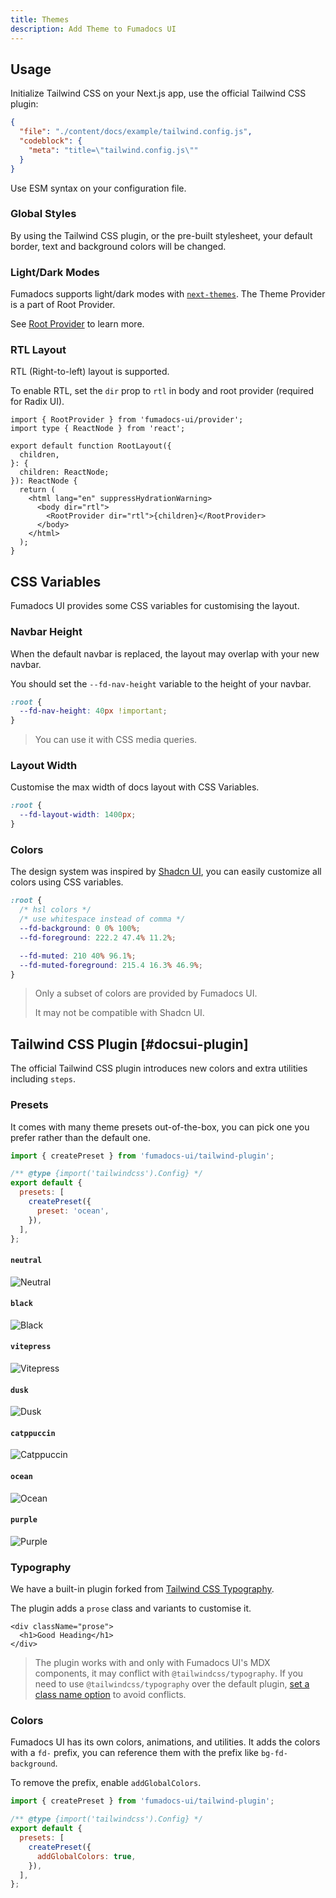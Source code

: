 ```yaml
---
title: Themes
description: Add Theme to Fumadocs UI
---
```



## Usage

Initialize Tailwind CSS on your Next.js app, use the official Tailwind CSS plugin:

```json doc-gen:file
{
  "file": "./content/docs/example/tailwind.config.js",
  "codeblock": {
    "meta": "title=\"tailwind.config.js\""
  }
}
```

<Callout type="warn" title="ESM-Only">
  Use ESM syntax on your configuration file.
</Callout>

### Global Styles

By using the Tailwind CSS plugin, or the pre-built stylesheet, your default border, text and background
colors will be changed.

### Light/Dark Modes

Fumadocs supports light/dark modes with [`next-themes`](https://github.com/pacocoursey/next-themes).
The Theme Provider is a part of Root Provider.

See [Root Provider](/docs/ui/layouts/root-provider#theme-provider) to learn more.

### RTL Layout

RTL (Right-to-left) layout is supported.

To enable RTL, set the `dir` prop to `rtl` in body and root provider (required for Radix UI).

```tsx
import { RootProvider } from 'fumadocs-ui/provider';
import type { ReactNode } from 'react';

export default function RootLayout({
  children,
}: {
  children: ReactNode;
}): ReactNode {
  return (
    <html lang="en" suppressHydrationWarning>
      <body dir="rtl">
        <RootProvider dir="rtl">{children}</RootProvider>
      </body>
    </html>
  );
}
```

## CSS Variables

Fumadocs UI provides some CSS variables for customising the layout.

### Navbar Height

When the default navbar is replaced, the layout may overlap with your new navbar.

You should set the `--fd-nav-height` variable to the height of your navbar.

```css
:root {
  --fd-nav-height: 40px !important;
}
```

> You can use it with CSS media queries.

### Layout Width

Customise the max width of docs layout with CSS Variables.

```css
:root {
  --fd-layout-width: 1400px;
}
```

<WidthTrigger />

### Colors

The design system was inspired by [Shadcn UI](https://ui.shadcn.com), you can easily customize all colors using CSS variables.

```css title="global.css"
:root {
  /* hsl colors */
  /* use whitespace instead of comma */
  --fd-background: 0 0% 100%;
  --fd-foreground: 222.2 47.4% 11.2%;

  --fd-muted: 210 40% 96.1%;
  --fd-muted-foreground: 215.4 16.3% 46.9%;
}
```

> Only a subset of colors are provided by Fumadocs UI.
>
> It may not be compatible with Shadcn UI.

## Tailwind CSS Plugin [#docsui-plugin]

The official Tailwind CSS plugin introduces new colors and extra utilities including `steps`.

### Presets

It comes with many theme presets out-of-the-box, you can pick one you prefer rather than the default one.

```js
import { createPreset } from 'fumadocs-ui/tailwind-plugin';

/** @type {import('tailwindcss').Config} */
export default {
  presets: [
    createPreset({
      preset: 'ocean',
    }),
  ],
};
```

#### `neutral`

![Neutral](/themes/neutral.png)

#### `black`

![Black](/themes/black.png)

#### `vitepress`

![Vitepress](/themes/vitepress.png)

#### `dusk`

![Dusk](/themes/dusk.png)

#### `catppuccin`

![Catppuccin](/themes/catppuccin.png)

#### `ocean`

![Ocean](/themes/ocean.png)

#### `purple`

![Purple](/themes/purple.png)

### Typography

We have a built-in plugin forked from [Tailwind CSS Typography](https://tailwindcss.com/docs/typography-plugin).

The plugin adds a `prose` class and variants to customise it.

```tsx
<div className="prose">
  <h1>Good Heading</h1>
</div>
```

> The plugin works with and only with Fumadocs UI's MDX components, it may conflict with `@tailwindcss/typography`.
> If you need to use `@tailwindcss/typography` over the default plugin, [set a class name option](https://github.com/tailwindlabs/tailwindcss-typography/blob/main/README.md#changing-the-default-class-name) to avoid conflicts.

### Colors

Fumadocs UI has its own colors, animations, and utilities.
It adds the colors with a `fd-` prefix, you can reference them with the prefix like `bg-fd-background`.

To remove the prefix, enable `addGlobalColors`.

```js
import { createPreset } from 'fumadocs-ui/tailwind-plugin';

/** @type {import('tailwindcss').Config} */
export default {
  presets: [
    createPreset({
      addGlobalColors: true,
    }),
  ],
};
```
